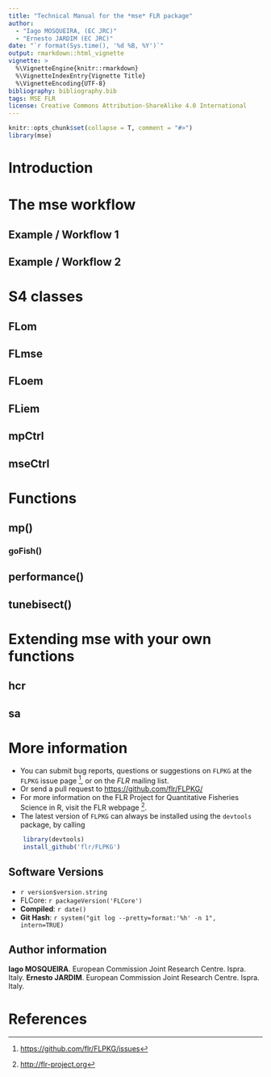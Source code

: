 ```yaml
---
title: "Technical Manual for the *mse* FLR package"
author:
  - "Iago MOSQUEIRA, (EC JRC)"
  - "Ernesto JARDIM (EC JRC)"
date: "`r format(Sys.time(), '%d %B, %Y')`"
output: rmarkdown::html_vignette
vignette: >
  %\VignetteEngine{knitr::rmarkdown}
  %\VignetteIndexEntry{Vignette Title}
  %\VignetteEncoding{UTF-8}
bibliography: bibliography.bib
tags: MSE FLR
license: Creative Commons Attribution-ShareAlike 4.0 International
---
```


```r
knitr::opts_chunk$set(collapse = T, comment = "#>")
library(mse)
```

# Introduction

# The mse workflow



## Example / Workflow 1

## Example / Workflow 2

# S4 classes

## FLom

## FLmse

## FLoem

## FLiem

## mpCtrl

## mseCtrl

# Functions

## mp()

### goFish()

## performance()

## tunebisect()

# Extending mse with your own functions

## hcr

## sa

# More information

* You can submit bug reports, questions or suggestions on `FLPKG` at the `FLPKG` issue page ^[<https://github.com/flr/FLPKG/issues>], or on the *FLR* mailing list.
* Or send a pull request to <https://github.com/flr/FLPKG/>
* For more information on the FLR Project for Quantitative Fisheries Science in R, visit the FLR webpage ^[<http://flr-project.org>].
* The latest version of `FLPKG` can always be installed using the `devtools` package, by calling
```r
	library(devtools)
	install_github('flr/FLPKG')
```

## Software Versions

* `r version$version.string`
* FLCore: `r packageVersion('FLCore')`
* **Compiled**: `r date()`
* **Git Hash**: `r system("git log --pretty=format:'%h' -n 1", intern=TRUE)`

## Author information

**Iago MOSQUEIRA**. European Commission Joint Research Centre. Ispra. Italy.
**Ernesto JARDIM**. European Commission Joint Research Centre. Ispra. Italy.

# References

